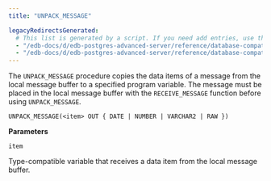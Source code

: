 ```yaml
---
title: "UNPACK_MESSAGE"

legacyRedirectsGenerated:
  # This list is generated by a script. If you need add entries, use the `legacyRedirects` key.
  - "/edb-docs/d/edb-postgres-advanced-server/reference/database-compatibility-for-oracle-developers-built-in-package-guide/13/unpack_message.html"
  - "/edb-docs/d/edb-postgres-advanced-server/reference/database-compatibility-for-oracle-developers-built-in-package-guide/latest/unpack_message.html"
---
```


The `UNPACK_MESSAGE` procedure copies the data items of a message from the local message buffer to a specified program variable. The message must be placed in the local message buffer with the `RECEIVE_MESSAGE` function before using `UNPACK_MESSAGE`.

```text
UNPACK_MESSAGE(<item> OUT { DATE | NUMBER | VARCHAR2 | RAW })
```

**Parameters**

`item`

 Type-compatible variable that receives a data item from the local message buffer.
